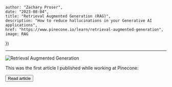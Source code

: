 

    author: "Zachary Proser", 
    date: "2023-08-04",
    title: "Retrieval Augmented Generation (RAG)", 
    description: "How to reduce hallucinations in your Generative AI applications",
    href: "https://www.pinecone.io/learn/retrieval-augmented-generation",
    image: RAG
})


--- 


<Image src={metadata.image} alt="Retrieval Augmented Generation"/>

This was the first article I published while working at Pinecone: 

<Button href={metadata.href}>Read article</Button>



